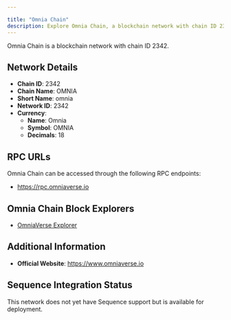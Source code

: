 ```yaml
---

title: "Omnia Chain"
description: Explore Omnia Chain, a blockchain network with chain ID 2342. Learn about its native currency, Omnia, and how to interact with the network.
---
```




Omnia Chain is a blockchain network with chain ID 2342.

## Network Details

- **Chain ID**: 2342
- **Chain Name**: OMNIA
- **Short Name**: omnia
- **Network ID**: 2342
- **Currency**: 
  - **Name**: Omnia
  - **Symbol**: OMNIA
  - **Decimals**: 18

## RPC URLs

Omnia Chain can be accessed through the following RPC endpoints:

- https://rpc.omniaverse.io

## Omnia Chain Block Explorers

- [OmniaVerse Explorer](https://scan.omniaverse.io)

## Additional Information

- **Official Website**: https://www.omniaverse.io

## Sequence Integration Status

This network does not yet have Sequence support but is available for deployment.
